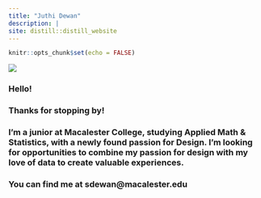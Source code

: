 ```yaml
---
title: "Juthi Dewan"
description: |
site: distill::distill_website
---
```


```r
knitr::opts_chunk$set(echo = FALSE)


```

![](juthidewan.jpg)


### Hello!
### Thanks for stopping by!
### I’m a junior at Macalester College, studying Applied Math & Statistics, with a newly found passion for Design. I’m looking for opportunities to combine my passion for design with my love of data to create valuable experiences. 

### You can find me at sdewan@macalester.edu
